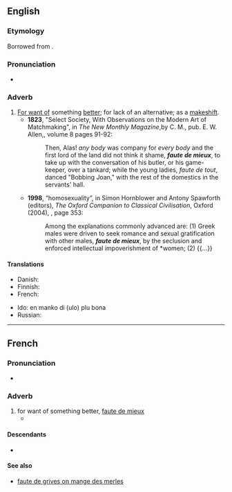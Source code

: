 ==English==
{{rfv|en}}

===Etymology===
Borrowed from {{bor|en|fr|faute de mieux}}.

===Pronunciation===
* {{IPA|en|/fəʊt də ˈmjɜː/|/fɔːt də ˈmjɜː/|/fot də mjø/}}

===Adverb===
{{en-adv|head=faute de mieux}}

# [[for want of|For want of]] something [[better]]; for lack of an alternative; as a [[makeshift]].
#* '''1823''', "Select Society, With Observations on the Modern Art of Matchmaking", in ''The New Monthly Magazine'',by C. M., pub. E. W. Allen,, volume 8 pages 91-92:
#*: Then, Alas! ''any body'' was company for ''every body'' and the first lord of the land did not think it shame, '''''faute de mieux''''', to take up with the conversation of his butler, or his game-keeper, over a tankard; while the young ladies, ''faute de tout'', danced "Bobbing Joan," with the rest of the domestics in the servants' hall.
#* '''1998''', “homosexuality”, in Simon Hornblower and Antony Spawforth (editors), ''The Oxford Companion to Classical Civilisation'', Oxford (2004), {{ISBN|9780198609582}}, page 353:
#*: Among the explanations commonly advanced are: (1) Greek males were driven to seek romance and sexual gratification with other males, '''''faute de mieux''''', by the seclusion and enforced intellectual impoverishment of *women; (2) {{...}}
#: {{syn|en|makeshiftly}}

====Translations====
{{trans-top|for want of something better}}
* Danish: {{t|da|i mangel af bedre}}
* Finnish: {{t|fi|[[parempi|paremman]] [[puute|puutteessa]]}}
* French: {{t+|fr|faute de mieux}}
{{trans-mid}}
* Ido: en manko di (ulo) plu bona
* Russian: {{t|ru|за неиме́нием лучшего}}
{{trans-bottom}}

----

==French==

===Pronunciation===
* {{fr-IPA}}

===Adverb===
{{fr-adv}}

# for want of something better, [[#English|faute de mieux]]
#* {{quote-book|fr|year=1572|author=Henri Lancelot Voisin de la Popelinière|title=La vraye et entière Histoire des Troubles, et Choses memorables avenues tant en France qu'en Flandres, & pays circonuoisins, depuis l'an 1562|publisher=Davantes|url=https://books.google.com/books?id=OUZbAAAAQAAJ&pg=PA10-IA1|text=Ioint que nous voyons au contraire que si quelcun se met à discourir vainement & sans merite des gestes de quelque nation: '''faute de mieux''' toute la posterité (comme esperoit P.Ioue de ses fabuleuses histoires) est contrainte d'y aiouster foy: et ne pense-on autre chose notable y estre auenue que ce qu'on en trouue par escrit.}}

====Descendants====
* {{desc|en|faut de mieux|der=1}}

====See also====
* [[faute de grives on mange des merles]]